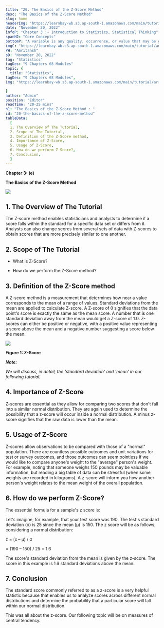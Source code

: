 ```yaml
---
title: "20. The Basics of the Z-Score Method"
desc: "The Basics of the Z-Score Method"
slug: home
headerImg: "https://learnbay-wb.s3.ap-south-1.amazonaws.com/main/tutorial/Statistics+Header.png"
date: "November 20, 2022"
infoP: "Chapter 3 :- Introduction to Statistics, Statistical Thinking"
spanH2: "Core Concepts"
bottomP: "A variable is any quality, occurrence, or value that may be gauged or noted. In other words, a variable is regarded as a study item's quality. The selection of the variables to be investigated is important for an efficient experimental procedure."
imgC: "https://learnbay-wb.s3.ap-south-1.amazonaws.com/main/tutorial/amritansh.png"
PH: "Amritansh"
pD: "November 20, 2022"
tag: "Statistics"
tagDes: "9 Chapters 68 Modules"
topic: {
  title: "Statistics",
tagDes: "9 Chapters 68 Modules",
img: "https://learnbay-wb.s3.ap-south-1.amazonaws.com/main/tutorial/arrow.png"

}
author: "Admin"
position: "Editor"
readTime: "20-25 mins"
h1: "The Basics of the Z-Score Method : "
id: "20-the-basics-of-the-z-score-method"
tableData:
  [
  1. The Overview of The Tutorial, 
  2. Scope of The Tutorial,  
  3. Definition of the Z-Score method,  
  4. Importance of Z-Score,  
  5. Usage of Z-Score,
  6. How do we perform Z-Score?,
  7. Conclusion,
  ]
---
```




**Chapter 3: (e)**

**The Basics of the Z-Score Method**





<img src="https://learnbay-wb.s3.ap-south-1.amazonaws.com/main/tutorial/statistics/The+Basics+of+the+Z-Score+Method.jpg"></img>


## 1. The Overview of The Tutorial



The Z-score method enables statisticians and analysts to determine if a score falls within the standard for a specific data set or differs from it. Analysts can also change scores from several sets of data with Z-scores to obtain scores that are more precisely similar to one another.



## 2. Scope of The Tutorial





* What is Z-Score?


* How do we perform the Z-Score method?




## 3. Definition of the Z-Score method



A Z-score method is a measurement that determines how near a value corresponds to the mean of a range of values. Standard deviations from the mean are applied to calculate Z-score. A Z-score of 0 signifies that the data point's score is exactly the same as the mean score. A number that is one standard deviation away from the mean would get a Z-score of 1.0. Z-scores can either be positive or negative, with a positive value representing a score above the mean and a negative number suggesting a score below the mean.


        

<img src="https://learnbay-wb.s3.ap-south-1.amazonaws.com/main/tutorial/statistics/z-score+figure+1.jpg"></img>



**Figure 1: Z-Score**


**_Note:_**

_We will discuss, in detail, the 'standard deviation' and 'mean' in our following tutorial._



## 4. Importance of Z-Score

Z-scores are essential as they allow for comparing two scores that don't fall into a similar normal distribution. They are again used to determine the possibility that a z-score will occur inside a normal distribution. A minus z-score signifies that the raw data is lower than the mean.



## 5. Usage of Z-Score





Z-scores allow observations to be compared with those of a "normal" population. There are countless possible outcomes and unit variations for test or survey outcomes, and those outcomes can seem pointless if we would like to compare anyone's weight to the "average" person's weight. For example, noting that someone weighs 150 pounds may be valuable information, but reading a big table of data can be stressful (when some weights are recorded in kilograms). A z-score will inform you how another person's weight relates to the mean weight of the overall population.



## 6. How do we perform Z-Score?




The essential formula for a sample's z score is:

Let's imagine, for example, that your test score was 190. The test's standard deviation (σ) is 25 since the mean (μ) is 150. The z score will be as follows, considering a normal distribution:

z = (x – μ) / σ

= (190 – 150) / 25 = 1.6

The score's standard deviation from the mean is given by the z-score. The score in this example is 1.6 standard deviations above the mean.



## 7. Conclusion




The standard score commonly referred to as a z-score is a very helpful statistic because that enables us to analyze scores across different normal distributions and determine the probability that a particular score will fall within our normal distribution.

This was all about the z-score. Our following topic will be on measures of central tendency.
